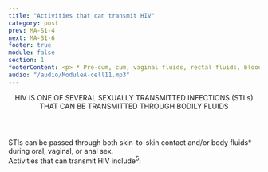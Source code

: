 ```yaml
---
title: "Activities that can transmit HIV"
category: post
prev: MA-S1-4
next: MA-S1-6
footer: true
module: false
section: 1
footerContent: <p> * Pre-cum, cum, vaginal fluids, rectal fluids, blood, and breast milk.</br> HPV=human papillomavirus.</br></br> <b>References&#58; 1.</b> American Sexual Health Association&#58; National Chlamydia Coalition. How is chlamydia Transmitted? Accessed May 19, 2022. http://chlamydiacoalition.org/chlamydia-101/transmission/ <b>2.</b> Centers for Disease Control and Prevention. Gonorrhea – CDC Fact Sheet. April 12, 2022. Accessed May 19, 2022. https://www.cdc.gov/std/gonorrhea/stdfact-gonorrhea.htm <b>3.</b> Centers for Disease Control and Prevention. The ABCs of Hepatitis – for Health Professionals. 2020. Accessed May 19, 2022. https://www.cdc.gov/hepatitis/resources/professionals/pdfs/abctable.pdf <b>4.</b> Boskey E, Zarnatu C. Which Sexually Transmitted Infections Spread by Skin Contact? Verywellhealth.com. December 3, 2020. Accessed May 19, 2022. https://www.verywellhealth.com/sexually-transmitted-infections-spread-by-skin-contact-3133056 <b>5.</b> United Nations Programme on HIV/AIDS. HIV and AIDS – Basic Facts. Accessed May 19, 2022. https://www.United Nations Programme on HIV/AIDS.org/en/frequently-asked-questions-about-hiv-and-aids#:~:text=HIV%20is%20a%20retrovirus%20that,immune%20system%2C%20leading%20to%20immunodeficiency <b>6.</b> Centers for Disease Control and Prevention. Genital HPV Infection – Fact Sheet. April 12, 2022. Accessed May 19, 2022. https://www.cdc.gov/std/hpv/stdfact-hpv.htm <b>7.</b> Centers for Disease Control and Prevention. Syphilis – CDC Fact Sheet. February 10, 2022. Accessed May 19, 2022. https://www.cdc.gov/std/syphilis/stdfact-syphilis.htm#:~:text=You%20can%20get%20syphilis%20by,toilet%20seats <b>8.</b> County of Los Angeles Public Health. Trichomoniasis Information. November 2021. Accessed May 19, 2022. http://publichealth.lacounty.gov/dhsp/Trich.htm</p>
audio: "/audio/ModuleA-cell11.mp3"
---
```


<Header>
  <span>
    HIV IS ONE OF SEVERAL SEXUALLY TRANSMITTED INFECTIONS (STI
    <span style={{ textTransform: "lowercase" }}>s</span>) THAT CAN BE
    <span className="text-red">TRANSMITTED THROUGH BODILY FLUIDS</span>
  </span>
</Header>

<SubHeader>
  STIs can be passed through both skin-to-skin contact and/or body fluids*
  during <span className="oral-span"> oral, vaginal, or anal sex.</span>
</SubHeader>

<DoubleLayout center>
  <Table />
  <div>
    <div className="text-red text-md m-4">
      Activities that can transmit HIV include<sup>5</sup>:
    </div>
    <List
      type="simple"
      list="Having anal or vaginal sex with someone who has HIV without using a condom correctly or without taking medicines to prevent or treat HIV
      Sharing needles and other drug-injection equipment
      Pregnancy, childbirth, and breastfeeding"
    />
  </div>
</DoubleLayout>
